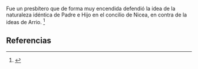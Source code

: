 Fue un presbítero que de forma muy encendida defendió la idea de la naturaleza idéntica de Padre e Hijo en el concilio de Nicea, en contra de la ideas de Arrio. <ref name="n0">{{lib|LU|195|0|18}}</ref> 

== Referencias ==

<references/>
